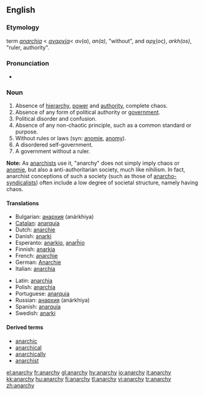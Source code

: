 ==English==
{{wikipedia}}
===Etymology===
{{NL.}} term ''[[anarchia]]'' < {{Gr.}} ''[[αναρχία]]''< &alpha;&nu;(&alpha;), ''an(a)'', "without", and &alpha;&rho;&chi;(&omicron;&sigmaf;), ''arkh(os)'', "ruler, authority".

===Pronunciation===
*{{IPA|/ˈænərki/}}

===Noun===
{{en-noun|anarchies|-}}

# Absence of [[hierarchy]], [[power]] and [[authority]], complete chaos.
# Absence of any form of political authority or [[government]].
# Political disorder and confusion.
# Absence of any non-chaotic principle, such as a common standard or purpose.
# Without rules or laws (syn: [[anomie]], [[anomy]]).
# A disordered self-government.
# A government without a ruler.

'''Note:'''  As [[w:Anarchism|anarchists]] use it, "anarchy" does not simply imply chaos or [[anomie]], but also a anti-authoritarian society, much like nihilism.  In fact, anarchist conceptions of such a society (such as those of [[w:Anarcho-syndicalism | anarcho-syndicalists]]) often include a low degree of societal structure, namely having chaos.

====Translations====
{{trans-top|anarchy}}
*Bulgarian: [[анархия]] (anárkhiya) {{f}} {{l}}
*[[Catalan]]: [[anarquía]] {{f}}
*Dutch: [[anarchie]] {{f}}
*Danish: [[anarki]]
*Esperanto: [[anarkio]], [[anarĥio]]
*Finnish: [[anarkia]]
*French: [[anarchie]] {{f}}
*German: [[Anarchie]] {{f}}
*Italian: [[anarchia]] {{f}}
{{trans-mid}}
*Latin: [[anarchia]] {{f}}
*Polish: [[anarchia]] {{f}}
*Portuguese: [[anarquia]] {{f}}
*Russian: [[анархия]] (anárkhiya) {{f}}
*Spanish: [[anarquía]] {{f}}
*Swedish: [[anarki]]
{{trans-bottom}}

====Derived terms====
*[[anarchic]]
*[[anarchical]]
*[[anarchically]]
*[[anarchist]]

[[el:anarchy]]
[[fr:anarchy]]
[[gl:anarchy]]
[[hy:anarchy]]
[[io:anarchy]]
[[it:anarchy]]
[[kk:anarchy]]
[[hu:anarchy]]
[[fi:anarchy]]
[[tl:anarchy]]
[[vi:anarchy]]
[[tr:anarchy]]
[[zh:anarchy]]